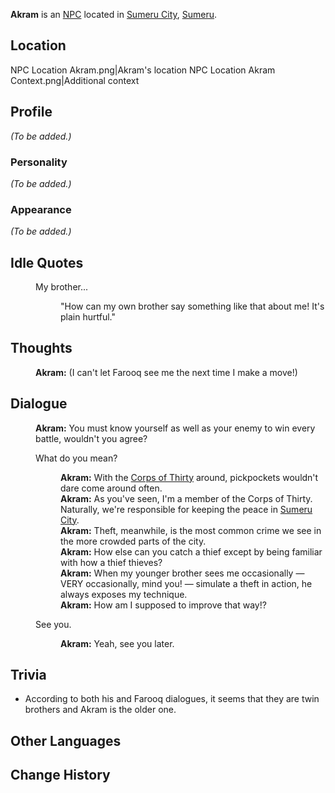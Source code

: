 {{Meta
|missing_NPC_profile  = yes
}}
{{Character Infobox
|type             = NPC
|image            = NPC Akram.png
|region           = Sumeru
|affiliation      = Corps of Thirty
|title            = Mercenary, Corps of Thirty
|ancestry         = <!-- Clan/family -->
|father           = 
|mother           = 
|spouse           = 
|sibling          = Farooq
|siblingNote      = Twin brother
|child            = 
|relative         = 
|voiceEN          = 
|voiceCN          = 
|voiceJP          = 
|dialoguereward   = 
}}
'''Akram''' is an [[NPC]] located in [[Sumeru City]], [[Sumeru]].

==Location==
<gallery>
NPC Location Akram.png|Akram's location
NPC Location Akram Context.png|Additional context
</gallery>

==Profile==
''(To be added.)''

===Personality===
''(To be added.)''

===Appearance===
''(To be added.)''

<!--
==Quests and Events==
{{Quests and Events}}
-->
==Idle Quotes==
{{Dialogue start}}
: {{DIcon|Idle}} My brother...
:: {{A|VO Akram 01.ogg}} "How can my own brother say something like that about me! It's plain hurtful."
{{Dialogue end}}

==Thoughts==
{{All Schemes to Know Explanation|name=Akram}}
:{{A|VO Akram All Schemes to Know 01.ogg}} '''Akram:''' (I can't let Farooq see me the next time I make a move!)

==Dialogue==
{{Dialogue start}}
:'''Akram:''' You must know yourself as well as your enemy to win every battle, wouldn't you agree?
:{{DIcon}} What do you mean?
::'''Akram:''' With the [[Corps of Thirty]] around, pickpockets wouldn't dare come around often.
::'''Akram:''' As you've seen, I'm a member of the Corps of Thirty. Naturally, we're responsible for keeping the peace in [[Sumeru City]].
::'''Akram:''' Theft, meanwhile, is the most common crime we see in the more crowded parts of the city.
::'''Akram:''' How else can you catch a thief except by being familiar with how a thief thieves?
::'''Akram:''' When my younger brother sees me occasionally — VERY occasionally, mind you! — simulate a theft in action, he always exposes my technique.
::'''Akram:''' How am I supposed to improve that way!?
:{{DIcon}} See you.
::'''Akram:''' Yeah, see you later.
{{Dialogue end}}

== Trivia ==
* According to both his and Farooq dialogues, it seems that they are twin brothers and Akram is the older one.

==Other Languages==
{{Other Languages
|default_hidden = 1
|en      = Akram
|zhs     = 阿克拉姆
|zhs_rm  = Ākèlāmǔ
|zht     = 阿克拉姆
|zht_rm  = Ākèlāmǔ
|ja      = アクラム
|ja_rm   = Akuramu
|ko      = 아크람
|es      = Akram
|fr      = Akram
|ru      = Акрам
|th      = Akram
|vi      = Akram
|de      = Akram
|id      = Akram
|pt      = Akram
|tr      = Akram
|it      = Akram
}}

==Change History==
{{Change History|3.0}}
<!--
==References==
{{Reflist}}
-->